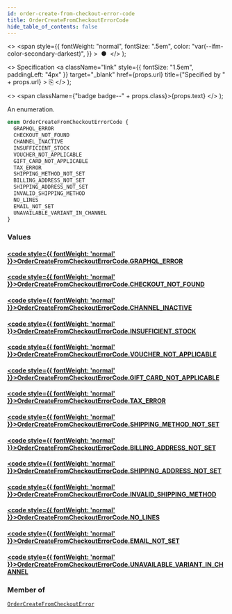```yaml
---
id: order-create-from-checkout-error-code
title: OrderCreateFromCheckoutErrorCode
hide_table_of_contents: false
---
```


  <>
    <span
      style={{
        fontWeight: "normal",
        fontSize: ".5em",
        color: "var(--ifm-color-secondary-darkest)",
      }}
    >
      &nbsp;●&nbsp;
    </span>
  </>
);

  <>
    Specification
    <a
      className="link"
      style={{ fontSize: "1.5em", paddingLeft: "4px" }}
      target="\_blank"
      href={props.url}
      title={"Specified by " + props.url}
    >
      ⎘
    </a>
  </>
);

  <>
    <span className={"badge badge--" + props.class}>{props.text}</span>
  </>
);

An enumeration.

```graphql
enum OrderCreateFromCheckoutErrorCode {
  GRAPHQL_ERROR
  CHECKOUT_NOT_FOUND
  CHANNEL_INACTIVE
  INSUFFICIENT_STOCK
  VOUCHER_NOT_APPLICABLE
  GIFT_CARD_NOT_APPLICABLE
  TAX_ERROR
  SHIPPING_METHOD_NOT_SET
  BILLING_ADDRESS_NOT_SET
  SHIPPING_ADDRESS_NOT_SET
  INVALID_SHIPPING_METHOD
  NO_LINES
  EMAIL_NOT_SET
  UNAVAILABLE_VARIANT_IN_CHANNEL
}
```

### Values

#### [<code style={{ fontWeight: 'normal' }}>OrderCreateFromCheckoutErrorCode.<b>GRAPHQL_ERROR</b></code>](#)

>

#### [<code style={{ fontWeight: 'normal' }}>OrderCreateFromCheckoutErrorCode.<b>CHECKOUT_NOT_FOUND</b></code>](#)

>

#### [<code style={{ fontWeight: 'normal' }}>OrderCreateFromCheckoutErrorCode.<b>CHANNEL_INACTIVE</b></code>](#)

>

#### [<code style={{ fontWeight: 'normal' }}>OrderCreateFromCheckoutErrorCode.<b>INSUFFICIENT_STOCK</b></code>](#)

>

#### [<code style={{ fontWeight: 'normal' }}>OrderCreateFromCheckoutErrorCode.<b>VOUCHER_NOT_APPLICABLE</b></code>](#)

>

#### [<code style={{ fontWeight: 'normal' }}>OrderCreateFromCheckoutErrorCode.<b>GIFT_CARD_NOT_APPLICABLE</b></code>](#)

>

#### [<code style={{ fontWeight: 'normal' }}>OrderCreateFromCheckoutErrorCode.<b>TAX_ERROR</b></code>](#)

>

#### [<code style={{ fontWeight: 'normal' }}>OrderCreateFromCheckoutErrorCode.<b>SHIPPING_METHOD_NOT_SET</b></code>](#)

>

#### [<code style={{ fontWeight: 'normal' }}>OrderCreateFromCheckoutErrorCode.<b>BILLING_ADDRESS_NOT_SET</b></code>](#)

>

#### [<code style={{ fontWeight: 'normal' }}>OrderCreateFromCheckoutErrorCode.<b>SHIPPING_ADDRESS_NOT_SET</b></code>](#)

>

#### [<code style={{ fontWeight: 'normal' }}>OrderCreateFromCheckoutErrorCode.<b>INVALID_SHIPPING_METHOD</b></code>](#)

>

#### [<code style={{ fontWeight: 'normal' }}>OrderCreateFromCheckoutErrorCode.<b>NO_LINES</b></code>](#)

>

#### [<code style={{ fontWeight: 'normal' }}>OrderCreateFromCheckoutErrorCode.<b>EMAIL_NOT_SET</b></code>](#)

>

#### [<code style={{ fontWeight: 'normal' }}>OrderCreateFromCheckoutErrorCode.<b>UNAVAILABLE_VARIANT_IN_CHANNEL</b></code>](#)

>

### Member of

[`OrderCreateFromCheckoutError`](../../../api-reference/checkout/objects/order-create-from-checkout-error) <Badge class="secondary" text="object"/>
